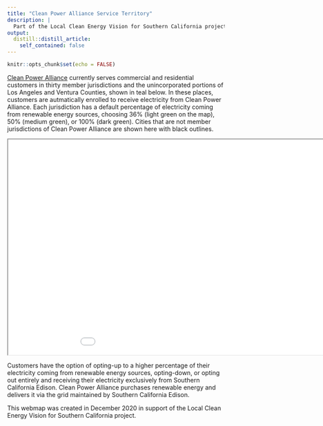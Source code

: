 ```yaml
---
title: "Clean Power Alliance Service Territory"
description: |
  Part of the Local Clean Energy Vision for Southern California project.
output:
  distill::distill_article:
    self_contained: false
---
```



```r
knitr::opts_chunk$set(echo = FALSE)
```

<a href = "https://cleanpoweralliance.org/">Clean Power Alliance</a> currently serves commercial and residential customers in thirty member jurisdictions and the unincorporated portions of Los Angeles and Ventura Counties, shown in teal below.  In these places, customers are autmatically enrolled to receive electricity from Clean Power Alliance.  Each jurisdiction has a default percentage of electricity coming from renewable energy sources, choosing 36% (light green on the map), 50% (medium green), or 100% (dark green). Cities that are not member jurisdictions of Clean Power Alliance are shown here with black outlines. 

<iframe src="webmap/webmap.html" width=1024 height=500></iframe>

Customers have the option of opting-up to a higher percentage of their electricity coming from renewable energy sources, opting-down, or opting out entirely and receiving their electricity exclusively from Southern California Edison.  Clean Power Alliance purchases renewable energy and delivers it via the grid maintained by Southern California Edison.

This webmap was created in December 2020 in support of the Local Clean Energy Vision for Southern California project.